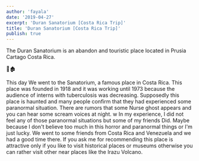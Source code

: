 ```yaml
---
author: 'fayala'
date: '2019-04-27'
excerpt: 'Duran Sanatorium [Costa Rica Trip]'
title: 'Duran Sanatorium [Costa Rica Trip]'
publish: true
---
```






The Duran Sanatorium is an abandon and touristic place located in Prusia Cartago Costa Rica.

📝🏚

This day We went to the Sanatorium, a famous place in Costa Rica. This place was founded in 1918 and it was working until 1973 because the audience of interns with tuberculosis was decreasing. Supposedly this place is haunted and many people confirm that they had experienced some paranormal situation. There are rumors that some Nurse ghost appears and you can hear some scream voices at night.
w
In my experience, I did not feel any of those paranormal situations but some of my friends Did. Maybe because I don't believe too much in this horror and paranormal things or I'm just lucky. We went to some friends from Costa Rica and Venezuela and we had a good time there. If you ask me for recommending this place is attractive only if you like to visit historical places or museums otherwise you can rather visit other near places like the Irazu Volcano.

<div class="blog-inset">
  <ZoomImage
    src={sanatorium1}
    zoomSrc={sanatorium1}
    width="100"
    height="100"
    caption="The main entrance of the sanatorium"
  />
  <ZoomImage
    src={sanatorium2}
    zoomSrc={sanatorium2}
    width="100"
    height="100"
    caption="One of the many hallways inside the sanatorium "
  />
  <ZoomImage
    src={sanatorium3}
    zoomSrc={sanatorium3}
    width="100"
    height="100"
    caption="You will see a lot of graffitis inside"
  />
  <ZoomImage
    src={sanatorium4}
    zoomSrc={sanatorium4}
    width="100"
    height="100"
    caption="With my friends Jimmy and Kat, outside the sanatorium"
  />
</div>
